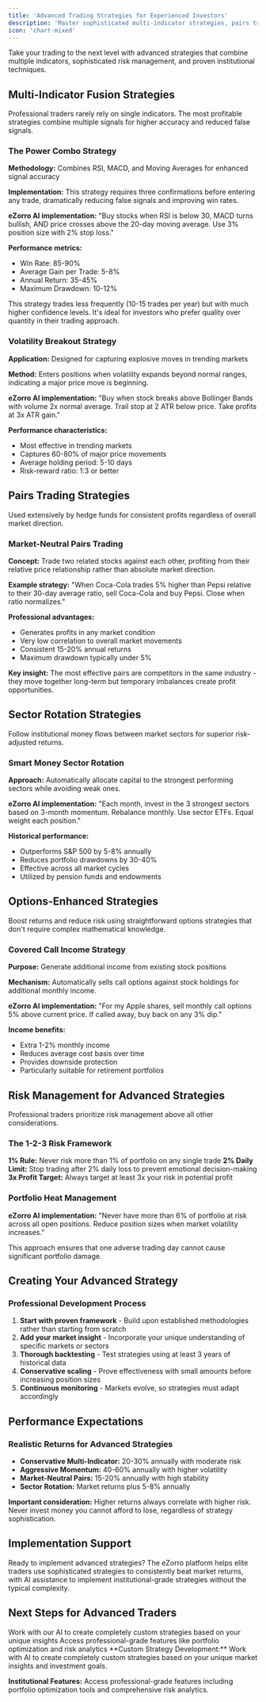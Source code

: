 ```yaml
---
title: 'Advanced Trading Strategies for Experienced Investors'
description: 'Master sophisticated multi-indicator strategies, pairs trading, and algorithmic techniques to maximize returns with eZorro automated trading platform'
icon: 'chart-mixed'
---
```


Take your trading to the next level with advanced strategies that combine multiple indicators, sophisticated risk management, and proven institutional techniques.

## Multi-Indicator Fusion Strategies

Professional traders rarely rely on single indicators. The most profitable strategies combine multiple signals for higher accuracy and reduced false signals.

### The Power Combo Strategy

**Methodology:** Combines RSI, MACD, and Moving Averages for enhanced signal accuracy

**Implementation:** This strategy requires three confirmations before entering any trade, dramatically reducing false signals and improving win rates.

**eZorro AI implementation:** "Buy stocks when RSI is below 30, MACD turns bullish, AND price crosses above the 20-day moving average. Use 3% position size with 2% stop loss."

**Performance metrics:**
- Win Rate: 85-90%
- Average Gain per Trade: 5-8%
- Annual Return: 35-45%
- Maximum Drawdown: 10-12%

This strategy trades less frequently (10-15 trades per year) but with much higher confidence levels. It's ideal for investors who prefer quality over quantity in their trading approach.

### Volatility Breakout Strategy

**Application:** Designed for capturing explosive moves in trending markets

**Method:** Enters positions when volatility expands beyond normal ranges, indicating a major price move is beginning.

**eZorro AI implementation:** "Buy when stock breaks above Bollinger Bands with volume 2x normal average. Trail stop at 2 ATR below price. Take profits at 3x ATR gain."

**Performance characteristics:**
- Most effective in trending markets
- Captures 60-80% of major price movements
- Average holding period: 5-10 days
- Risk-reward ratio: 1:3 or better

## Pairs Trading Strategies

Used extensively by hedge funds for consistent profits regardless of overall market direction.

### Market-Neutral Pairs Trading

**Concept:** Trade two related stocks against each other, profiting from their relative price relationship rather than absolute market direction.

**Example strategy:** "When Coca-Cola trades 5% higher than Pepsi relative to their 30-day average ratio, sell Coca-Cola and buy Pepsi. Close when ratio normalizes."

**Professional advantages:**
- Generates profits in any market condition
- Very low correlation to overall market movements
- Consistent 15-20% annual returns
- Maximum drawdown typically under 5%

**Key insight:** The most effective pairs are competitors in the same industry - they move together long-term but temporary imbalances create profit opportunities.

## Sector Rotation Strategies

Follow institutional money flows between market sectors for superior risk-adjusted returns.

### Smart Money Sector Rotation

**Approach:** Automatically allocate capital to the strongest performing sectors while avoiding weak ones.

**eZorro AI implementation:** "Each month, invest in the 3 strongest sectors based on 3-month momentum. Rebalance monthly. Use sector ETFs. Equal weight each position."

**Historical performance:**
- Outperforms S&P 500 by 5-8% annually
- Reduces portfolio drawdowns by 30-40%
- Effective across all market cycles
- Utilized by pension funds and endowments

## Options-Enhanced Strategies

Boost returns and reduce risk using straightforward options strategies that don't require complex mathematical knowledge.

### Covered Call Income Strategy

**Purpose:** Generate additional income from existing stock positions

**Mechanism:** Automatically sells call options against stock holdings for additional monthly income.

**eZorro AI implementation:** "For my Apple shares, sell monthly call options 5% above current price. If called away, buy back on any 3% dip."

**Income benefits:**
- Extra 1-2% monthly income
- Reduces average cost basis over time
- Provides downside protection
- Particularly suitable for retirement portfolios

## Risk Management for Advanced Strategies

Professional traders prioritize risk management above all other considerations.

### The 1-2-3 Risk Framework

**1% Rule:** Never risk more than 1% of portfolio on any single trade
**2% Daily Limit:** Stop trading after 2% daily loss to prevent emotional decision-making
**3x Profit Target:** Always target at least 3x your risk in potential profit

### Portfolio Heat Management

**eZorro AI implementation:** "Never have more than 6% of portfolio at risk across all open positions. Reduce position sizes when market volatility increases."

This approach ensures that one adverse trading day cannot cause significant portfolio damage.

## Creating Your Advanced Strategy

### Professional Development Process

1. **Start with proven framework** - Build upon established methodologies rather than starting from scratch
2. **Add your market insight** - Incorporate your unique understanding of specific markets or sectors
3. **Thorough backtesting** - Test strategies using at least 3 years of historical data
4. **Conservative scaling** - Prove effectiveness with small amounts before increasing position sizes
5. **Continuous monitoring** - Markets evolve, so strategies must adapt accordingly

## Performance Expectations

### Realistic Returns for Advanced Strategies

- **Conservative Multi-Indicator:** 20-30% annually with moderate risk
- **Aggressive Momentum:** 40-60% annually with higher volatility
- **Market-Neutral Pairs:** 15-20% annually with high stability
- **Sector Rotation:** Market returns plus 5-8% annually

**Important consideration:** Higher returns always correlate with higher risk. Never invest money you cannot afford to lose, regardless of strategy sophistication.

## Implementation Support

Ready to implement advanced strategies? The eZorro platform helps elite traders use sophisticated strategies to consistently beat market returns, with AI assistance to implement institutional-grade strategies without the typical complexity.

## Next Steps for Advanced Traders

<CardGroup cols={2}>
  <Card title="Custom Strategy Development" icon="wrench" href="/ai-agent/conversational-assistant">
    Work with our AI to create completely custom strategies based on your unique insights
  </Card>
  
  <Card title="Institutional Features" icon="building">
    Access professional-grade features like portfolio optimization and risk analytics
  </Card>
</CardGroup>
**Custom Strategy Development:** Work with AI to create completely custom strategies based on your unique market insights and investment goals.

**Institutional Features:** Access professional-grade features including portfolio optimization tools and comprehensive risk analytics.